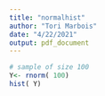 ```yaml
---
title: "normalhist"
author: "Tori Marbois"
date: "4/22/2021"
output: pdf_document
---
```


```r
# sample of size 100
Y<- rnorm( 100)
hist( Y)
```

